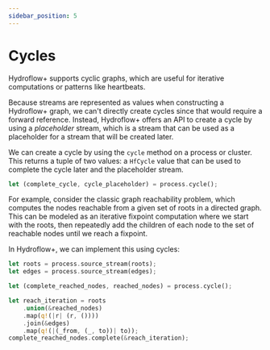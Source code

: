 ```yaml
---
sidebar_position: 5
---
```


# Cycles
Hydroflow+ supports cyclic graphs, which are useful for iterative computations or patterns like heartbeats.

Because streams are represented as values when constructing a Hydroflow+ graph, we can't directly create cycles since that would require a forward reference. Instead, Hydroflow+ offers an API to create a cycle by using a _placeholder_ stream, which is a stream that can be used as a placeholder for a stream that will be created later.

We can create a cycle by using the `cycle` method on a process or cluster. This returns a tuple of two values: a `HfCycle` value that can be used to complete the cycle later and the placeholder stream.

```rust
let (complete_cycle, cycle_placeholder) = process.cycle();
```

For example, consider the classic graph reachability problem, which computes the nodes reachable from a given set of roots in a directed graph. This can be modeled as an iterative fixpoint computation where we start with the roots, then repeatedly add the children of each node to the set of reachable nodes until we reach a fixpoint.

In Hydroflow+, we can implement this using cycles:

```rust
let roots = process.source_stream(roots);
let edges = process.source_stream(edges);

let (complete_reached_nodes, reached_nodes) = process.cycle();

let reach_iteration = roots
    .union(&reached_nodes)
    .map(q!(|r| (r, ())))
    .join(&edges)
    .map(q!(|(_from, (_, to))| to));
complete_reached_nodes.complete(&reach_iteration);
```
